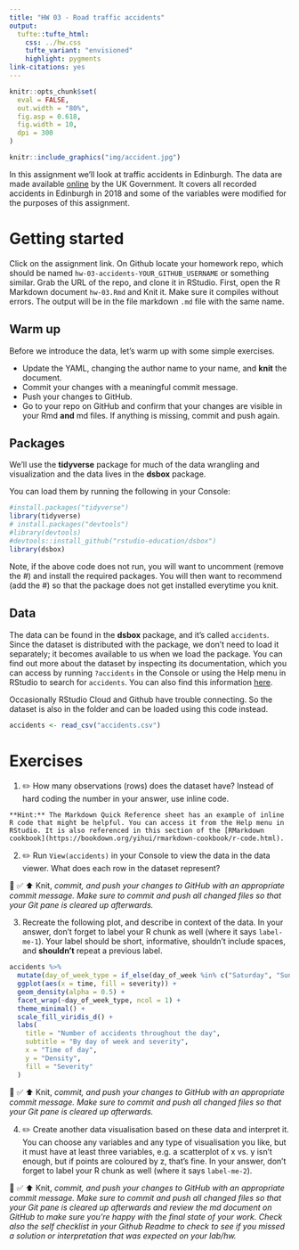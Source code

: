 ```yaml
---
title: "HW 03 - Road traffic accidents"
output: 
  tufte::tufte_html:
    css: ../hw.css
    tufte_variant: "envisioned"
    highlight: pygments
link-citations: yes
---
```


```r
knitr::opts_chunk$set(
  eval = FALSE,
  out.width = "80%",
  fig.asp = 0.618,
  fig.width = 10,
  dpi = 300
)
```

```r
knitr::include_graphics("img/accident.jpg")
```

In this assignment we'll look at traffic accidents in Edinburgh.
The data are made available [online](https://data.gov.uk/dataset/cb7ae6f0-4be6-4935-9277-47e5ce24a11f/road-safety-data/datafile/36f1658e-b709-47e7-9f56-cca7aefeb8fe/preview) by the UK Government.
It covers all recorded accidents in Edinburgh in 2018 and some of the variables were modified for the purposes of this assignment.

# Getting started

Click on the assignment link.
On Github locate your homework repo, which should be named `hw-03-accidents-YOUR_GITHUB_USERNAME` or something similar.
Grab the URL of the repo, and clone it in RStudio.
First, open the R Markdown document `hw-03.Rmd` and Knit it.
Make sure it compiles without errors.
The output will be in the file markdown `.md` file with the same name.

## Warm up

Before we introduce the data, let's warm up with some simple exercises.

-   Update the YAML, changing the author name to your name, and **knit** the document.
-   Commit your changes with a meaningful commit message.
-   Push your changes to GitHub.
-   Go to your repo on GitHub and confirm that your changes are visible in your Rmd **and** md files. If anything is missing, commit and push again.

## Packages

We'll use the **tidyverse** package for much of the data wrangling and visualization and the data lives in the **dsbox** package.

You can load them by running the following in your Console:

```r
#install.packages("tidyverse")
library(tidyverse)
# install.packages("devtools")
#library(devtools)
#devtools::install_github("rstudio-education/dsbox")
library(dsbox)
```

Note, if the above code does not run, you will want to uncomment (remove the \#) and install the required packages.
You will then want to recommend (add the \#) so that the package does not get installed everytime you knit.

## Data

The data can be found in the **dsbox** package, and it's called `accidents`.
Since the dataset is distributed with the package, we don't need to load it separately; it becomes available to us when we load the package.
You can find out more about the dataset by inspecting its documentation, which you can access by running `?accidents` in the Console or using the Help menu in RStudio to search for `accidents`.
You can also find this information [here](https://rstudio-education.github.io/dsbox/reference/accidents.html).

Occasionally RStudio Cloud and Github have trouble connecting.
So the dataset is also in the folder and can be loaded using this code instead.

```r

accidents <- read_csv("accidents.csv")

```

# Exercises

1.  ✏️ How many observations (rows) does the dataset have? Instead of hard coding the number in your answer, use inline code.

```marginfigure
**Hint:** The Markdown Quick Reference sheet has an example of inline R code that might be helpful. You can access it from the Help menu in RStudio. It is also referenced in this section of the [RMarkdown cookbook](https://bookdown.org/yihui/rmarkdown-cookbook/r-code.html).
```

2.  ✏️ Run `View(accidents)` in your Console to view the data in the data viewer. What does each row in the dataset represent?

🧶 ✅ ⬆️ Knit, *commit, and push your changes to GitHub with an appropriate commit message. Make sure to commit and push all changed files so that your Git pane is cleared up afterwards.*

3.  Recreate the following plot, and describe in context of the data. In your answer, don't forget to label your R chunk as well (where it says `label-me-1`). Your label should be short, informative, shouldn't include spaces, and **shouldn't** repeat a previous label.

```r
accidents %>%
  mutate(day_of_week_type = if_else(day_of_week %in% c("Saturday", "Sunday"), "Weekend", "Weekday")) %>%
  ggplot(aes(x = time, fill = severity)) +
  geom_density(alpha = 0.5) +
  facet_wrap(~day_of_week_type, ncol = 1) +
  theme_minimal() +
  scale_fill_viridis_d() +
  labs(
    title = "Number of accidents throughout the day",
    subtitle = "By day of week and severity",
    x = "Time of day",
    y = "Density",
    fill = "Severity"
  )
```

🧶 ✅ ⬆️ Knit, *commit, and push your changes to GitHub with an appropriate commit message. Make sure to commit and push all changed files so that your Git pane is cleared up afterwards.*

4.  ✏️ Create another data visualisation based on these data and interpret it. You can choose any variables and any type of visualisation you like, but it must have at least three variables, e.g. a scatterplot of x vs. y isn't enough, but if points are coloured by z, that's fine. In your answer, don't forget to label your R chunk as well (where it says `label-me-2`).

🧶 ✅ ⬆️ Knit, *commit, and push your changes to GitHub with an appropriate commit message. Make sure to commit and push all changed files so that your Git pane is cleared up afterwards and review the md document on GitHub to make sure you're happy with the final state of your work. Check also the self checklist in your Github Readme to check to see if you missed a solution or interpretation that was expected on your lab/hw.*
